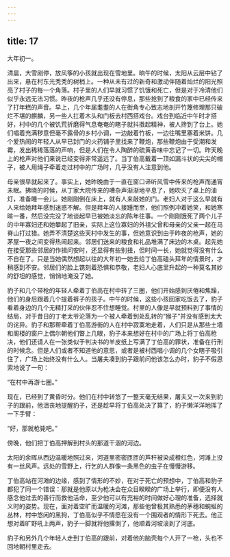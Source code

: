```yaml
---
---
---
```

title: 17
---




大年初一。

清晨，大雪刚停，放风筝的小孩就出现在雪地里。晌午的时候，太阳从云层中钻了出来，悬在村东光秃秃的树梢上。一种从未有过的新奇和激动伴随着灿烂的阳光照亮了村子的每一个角落。村子里的人们早就习惯了饥饿和死亡，但是对于冷清他们似乎永远无法习惯。昨夜的枪声几乎还没有停息，那些抢到了粮食的家中已经传来了打年糕的声音。早上，几个年届耄耋的人在街角专心致志地剖开竹篾修理那只破烂不堪的麒麟，另一些人扛着木头和门板去村西搭戏台。戏台到临近中午时才搭好，村中的几个被饥荒折磨得气息奄奄的瞎子就抖擞起精神，被人搀到了台上。她们唱着充满秽意但毫不露骨的乡村小调，一边敲着竹板，一边往嘴里塞着米饼。几个爱热闹的年轻人从早已封门的火药铺子里找来了鞭炮，那些鞭炮由于受潮和发霉，发出稀稀落落的声响，但是人们在令人陶醉的硫黄香味中忘记了一切。昨天晚上的枪声对他们来说已经变得非常遥远了。当丁伯高戴着一顶如漏斗状的尖尖的帽子，被人用绳子牵着走过村中的广场时，几乎没有人注意到他。

母亲很早就起来了。事实上，她昨晚由于一直在窗口谛听风雪中传来的枪声而通宵未眠。拂晓的时候，从丁家大院传来的嘈杂声渐渐地平息了，她吹灭了桌上的油灯，准备睡一会儿。她刚刚倒在床上，就有人来敲她的门。老妇人对于这么早就有人来给她拜年感到迷惑不解。但是拜年的人接踵而至，他们照例冲着她笑，和她寒暄一番，然后没完没了地谈起早已被她淡忘的陈年往事。一个刚刚饿死了两个儿子的中年寡妇还和她攀起了旧亲，实际上这位寡妇的外祖父曾和母亲的父亲一起在马脊山打过猎。她弄不清楚这些天村中发生的事，但她意识到由于昨夜的枪声，她的茅屋一夜之间变得热闹起来。邻居们送来的粮食和礼品堆满了床边的木桌。起先她在接受那些邻居的作揖问安时，还显得有些别扭，但时间一长，她就觉得没有什么不自在了。只是当她偶然想起以往的大年初一她去给丁伯高磕头拜年的情景时，才稍感到不安。邻居们的脸上镌刻着恐惧和恭敬，老妇人心底里升起的一种莫名其妙的舒坦的感觉，悄悄地淹没了她。

豹子和几个带枪的年轻人牵着丁伯高在村中转了三圈，他们开始感到厌倦和焦躁，他们的身后跟着几个提着裤子的孩子。中午的时候，这些小孩回家吃饭去了，豹子看着身边的几个无精打采的伙伴忍不住想睡觉。村里的人像是早就预料到了事情的结局，对于昔日的丁老太爷沦落为一个被人牵着到处乱转的“猴子”并没有感到太大的诧异。豹子和那帮牵着丁伯高游街的人在村中寂寞地走着，人们只是从那些土墙和阁楼的窗户上偶尔朝他们瞥上几眼，豹子本来想好在村中的广场上将丁伯高枪决，他们还请人在一张类似于判决书的羊皮纸上写满了丁伯高的罪状，准备在行刑的时候念。但是人们或者不知道他的意思，或者是被村西唱小调的几个女瞎子吸引住了，广场上始终没有什么人。当屠夫凑到豹子跟前问他该怎么办时，豹子不假思索地说了一句：

“在村中再游七圈。”

现在，已经到了黄昏时分。他们在村中转悠了一整天毫无结果，屠夫又一次来到豹子的跟前，他沮丧地提醒豹子，还是趁早将丁伯高处决了算了，豹子懒洋洋地挥了一下手臂：

“好，那就枪毙吧。”

傍晚，他们把丁伯高押解到村头的那道干涸的河边。

太阳的余晖从西边温暖地照过来，河道里密密匝匝的芦秆被染成橙红色，河滩上没有一丝风声。远处的雪野上，行乞的人群像一条黑色的虫子在慢慢游移。

丁伯高站在河滩的边缘，感到了情形的不妙，在对于死亡的预想中，丁伯高和豹子都犯了同一个错误：那就是他原以为枪决会在众目睽睽的广场上举行，即便没有人感念他过去的善行而救他活命，至少他可以有充裕的时间做好心理的准备，选择就义时的姿势。现在，面对着空旷而温暖的河滩，那些他曾极其熟悉的茅穗和蜿蜒的丛林，村中悠闲的黑狗，丁伯高似乎不情愿在没有一个围观者的情形下死去。他正想对着旷野吼上两声，豹子一脚就将他撂倒了，他顺着河坡滚到了河底。

豹子和另外几个年轻人走到丁伯高的跟前，对着他的脑壳每个人开了一枪，头也不回地朝村里走去。